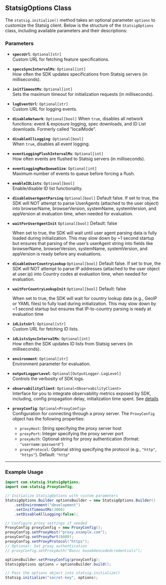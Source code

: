 ## StatsigOptions Class

The `statsig.initialize()` method takes an optional parameter `options` to customize the Statsig client. Below is the structure of the `StatsigOptions` class, including available parameters and their descriptions:

### Parameters

- **`specsUrl`**: `Optional[str]`  
  Custom URL for fetching feature specifications.

- **`specsSyncIntervalMs`**: `Optional[int]`  
  How often the SDK updates specifications from Statsig servers (in milliseconds).

- **`initTimeoutMs`**: `Optional[int]`  
  Sets the maximum timeout for initialization requests (in milliseconds).

- **`logEventUrl`**: `Optional[str]`  
  Custom URL for logging events.

- **`disableNetwork`**: `Optional[bool]`
When `true`, disables all network functions: event & exposure logging, spec downloads, and ID List downloads. Formerly called "localMode".

- **`disableAllLogging`**: `Optional[bool]`  
  When `true`, disables all event logging.

- **`eventLoggingFlushIntervalMs`**: `Optional[int]`  
  How often events are flushed to Statsig servers (in milliseconds).

- **`eventLoggingMaxQueueSize`**: `Optional[int]`  
  Maximum number of events to queue before forcing a flush.

- **`enableIDLists`**: `Optional[bool]`  
  Enable/disable ID list functionality.

- **`disableUserAgentParsing`** `Optional[bool]`
  Default false. If set to true, the SDK will NOT attempt to parse UserAgents (attached to the user object) into browserName, browserVersion, systemName, systemVersion, and appVersion at evaluation time, when needed for evaluation.

- **`waitForUserAgentInit`** `Optional[bool]`
  Default: false

  When set to true, the SDK will wait until user agent parsing data is fully loaded during initialization. This may slow down by ~1 second startup but ensures that parsing of the user’s userAgent string into fields like browserName, browserVersion, systemName, systemVersion, and appVersion is ready before any evaluations.

- **`disableUserCountryLookup`**  `Optional[bool]`
  Default false. If set to true, the SDK will NOT attempt to parse IP addresses (attached to the user object at user.ip) into Country codes at evaluation time, when needed for evaluation.

- **`waitForCountryLookupInit`**  `Optional[bool]`
  Default: false

  When set to true, the SDK will wait for country lookup data (e.g., GeoIP or YAML files) to fully load during initialization. This may slow down by ~1 second startup but ensures that IP-to-country parsing is ready at evaluation time

- **`idListsUrl`**: `Optional[str]`  
  Custom URL for fetching ID lists.

- **`idListsSyncIntervalMs`**: `Optional[int]`  
  How often the SDK updates ID lists from Statsig servers (in milliseconds).

- **`environment`**: `Optional[str]`  
  Environment parameter for evaluation.

- **`outputLoggerLevel`**: `Optional[OutputLogger.LogLevel]`  
  Controls the verbosity of SDK logs.

- **`observabilityClient`**: `Optional<ObservabilityClient>`  
  Interface for you to integrate observability metrics exposed by SDK, including, config propagation delay, initialization time spent. See [details](https://docs.statsig.com/sdk_monitoring/)

- **`proxyConfig`**: `Optional<ProxyConfig>`  
  Configuration for connecting through a proxy server. The `ProxyConfig` object has the following properties:
  - `proxyHost`: String specifying the proxy server host
  - `proxyPort`: Integer specifying the proxy server port
  - `proxyAuth`: Optional string for proxy authentication (format: `"username:password"`)
  - `proxyProtocol`: Optional string specifying the protocol (e.g., `"http"`, `"https"`). Default: `"http"`

---

### Example Usage

```java
import com.statsig.StatsigOptions;
import com.statsig.ProxyConfig;

// Initialize StatsigOptions with custom parameters
StatsigOptions.Builder optionsBuilder = new StatsigOptions.Builder()
    .setEnvironment("development")
    .setInitTimeoutMs(3000)
    .setDisableAllLogging(false);

// Configure proxy settings if needed
ProxyConfig proxyConfig = new ProxyConfig();
proxyConfig.setProxyHost("proxy.example.com");
proxyConfig.setProxyPort(8080);
proxyConfig.setProxyProtocol("https");
// Optional: Set proxy authentication
// proxyConfig.setProxyAuth("Basic base64encodedcredentials");

optionsBuilder.setProxyConfig(proxyConfig);
StatsigOptions options = optionsBuilder.build();

// Pass the options object into statsig.initialize()
Statsig.initialize("secret-key", options);
```
